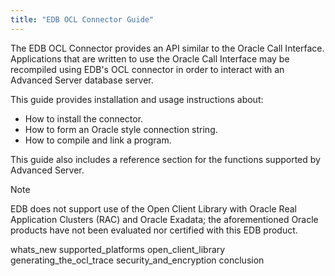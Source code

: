 ```yaml
---
title: "EDB OCL Connector Guide"
---
```




The EDB OCL Connector provides an API similar to the Oracle Call Interface. Applications that are written to use the Oracle Call Interface may be recompiled using EDB's OCL connector in order to interact with an Advanced Server database server.

This guide provides installation and usage instructions about:

-   How to install the connector.
-   How to form an Oracle style connection string.
-   How to compile and link a program.

This guide also includes a reference section for the functions supported by Advanced Server.

<div class="note">

<div class="title">

Note

</div>

EDB does not support use of the Open Client Library with Oracle Real Application Clusters (RAC) and Oracle Exadata; the aforementioned Oracle products have not been evaluated nor certified with this EDB product.

</div>

<div class="toctree" maxdepth="3">

whats\_new supported\_platforms open\_client\_library generating\_the\_ocl\_trace security\_and\_encryption conclusion

</div>
